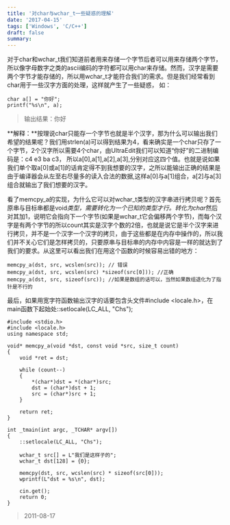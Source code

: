 ```yaml
---
title: '对char与wchar_t一些疑惑的理解'
date: '2017-04-15'
tags: ['Windows', 'C/C++']
draft: false
summary: 
---
```


对于char和wchar_t我们知道前者用来存储一个字节后者可以用来存储两个字节，所以像字母数字之类的ascii编码的字符都可以用char来存储。然而，汉字是需要两个字节才能存储的，所以用wchar_t才能符合我们的需求。但是我们经常看到char用于一些汉字方面的处理，这样就产生了一些疑惑， 如：
```
char a[] = "你好";
printf("%s\n", a);
```
> 输出结果：你好

**解释：**按理说char只能存一个字节也就是半个汉字，那为什么可以输出我们希望的结果呢？我们用strlen(a)可以得到结果为4，看来确实是一个char只存了一个字节，2个汉字所以需要4个char，由UltraEdit我们可以知道“你好”的二进制编码是：c4 e3 ba c3， 所以a[0],a[1],a[2],a[3],分别对应这四个值。也就是说如果我们单个取a[0]或a[1]的话肯定得不到我想要的汉字，之所以能输出正确的结果是由于编译器会从左至右尽量多的读入合法的数据,这样a[0]与a[1]组合，a[2]与a[3]组合就输出了我们想要的汉字。

看了memcpy_a的实现，为什么它可以对wchar_t类型的汉字串进行拷贝呢？首先原串与目标串都是void*类型，需要转化为一个已知的类型才行。转化为char*然后对其加1，说明它会指向下一个字节(如果是wchar_t它会偏移两个字节)，而每个汉字是有两个字节的所以count其实是汉字个数的2倍，也就是说它是半个汉字来进行拷贝，并不是一个汉字一个汉字的拷贝，由于这些都是在内存中操作的，所以我们并不关心它们是怎样拷贝的，只要原串与目标串的内存中内容是一样的就达到了我们的要求。从这里可以看出我们在用这个函数的时候容易出错的地方：
```
memcpy_a(dst, src, wcslen(src)); // 错误
memcpy_a(dst, src, wcslen(src) *sizeof(src[0])); //正确
memcpy_a(dst, src, sizeof(src)); //如果是数组的话可以，当然如果数组退化为了指针是不行的
```

最后，如果用宽字符函数输出汉字的话要包含头文件#include <locale.h>，在main函数下起始处::setlocale(LC_ALL, "Chs");
```
#include <stdio.h>
#include <locale.h>
using namespace std;

void* memcpy_a(void *dst, const void *src, size_t count)
{
	void *ret = dst;

	while (count--)
	{
		*(char*)dst = *(char*)src;
		dst = (char*)dst + 1;
		src = (char*)src + 1;
	}

	return ret;
}

int _tmain(int argc, _TCHAR* argv[])
{
	::setlocale(LC_ALL, "Chs");

	wchar_t src[] = L"我们是这样子的";
	wchar_t dst[128] = {0};

	memcpy(dst, src, wcslen(src) * sizeof(src[0]));
	wprintf(L"dst = %s\n", dst);
	
	cin.get();
	return 0;
}
```
> 2011-08-17